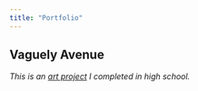 ```yaml
---
title: "Portfolio"
---
```


## Vaguely Avenue

*This is an [art project](vaguelyavenue.weebly.com) I completed in high school.*
